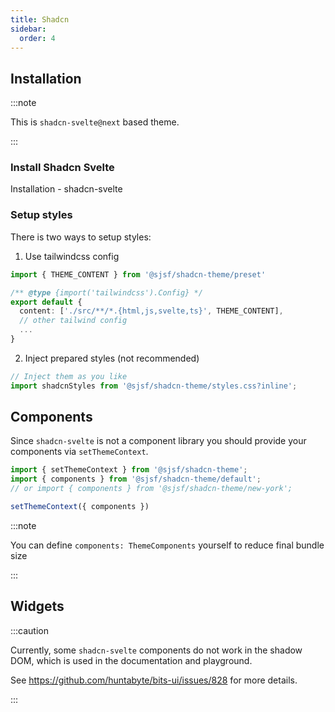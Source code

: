 ```yaml
---
title: Shadcn
sidebar:
  order: 4
---
```





## Installation

<Npm pkg="@sjsf/shadcn-theme@next" />

:::note

This is `shadcn-svelte@next` based theme.

:::

### Install Shadcn Svelte

<LinkButton href="https://next.shadcn-svelte.com/docs/installation" variant='secondary' target="_blank" icon="external">
  Installation - shadcn-svelte
</LinkButton>

### Setup styles

There is two ways to setup styles:

1. Use tailwindcss config

```typescript
import { THEME_CONTENT } from '@sjsf/shadcn-theme/preset'

/** @type {import('tailwindcss').Config} */
export default {
  content: ['./src/**/*.{html,js,svelte,ts}', THEME_CONTENT],
  // other tailwind config
  ...
}
```

2. Inject prepared styles (not recommended)

```typescript
// Inject them as you like
import shadcnStyles from '@sjsf/shadcn-theme/styles.css?inline';
```

## Components

Since `shadcn-svelte` is not a component library you should provide your components via `setThemeContext`.

```typescript
import { setThemeContext } from '@sjsf/shadcn-theme';
import { components } from '@sjsf/shadcn-theme/default';
// or import { components } from '@sjsf/shadcn-theme/new-york';

setThemeContext({ components })
```

:::note

You can define `components: ThemeComponents` yourself to reduce final bundle size

:::

## Widgets

:::caution

Currently, some `shadcn-svelte` components do not work in the shadow DOM,
which is used in the documentation and playground.

See https://github.com/huntabyte/bits-ui/issues/828 for more details.

:::

<FormCard style={styles} >
  <Form client:only="svelte" />
</FormCard>
